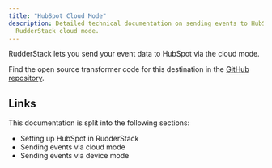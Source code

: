 ```yaml
---
title: "HubSpot Cloud Mode"
description: Detailed technical documentation on sending events to HubSpot using the
  RudderStack cloud mode.
---
```


RudderStack lets you send your event data to HubSpot via the <Link to="/destinations/rudderstack-connection-modes/#cloud-mode">cloud mode</Link>.

<div class="infoBlock">
Find the open source transformer code for this destination in the <a href="https://github.com/rudderlabs/rudder-transformer/tree/master/v0/destinations/hs">GitHub repository</a>.
</div>

## Links

This documentation is split into the following sections:

- <Link to="/destinations/streaming-destinations/hubspot/setting-up-hubspot-in-rudderstack/">Setting up HubSpot in RudderStack</Link>
- <Link to="/destinations/streaming-destinations/hubspot/hubspot-cloud-mode/">Sending events via cloud mode</Link>
- <Link to="/destinations/streaming-destinations/hubspot/hubspot-device-mode/">Sending events via device mode</Link>